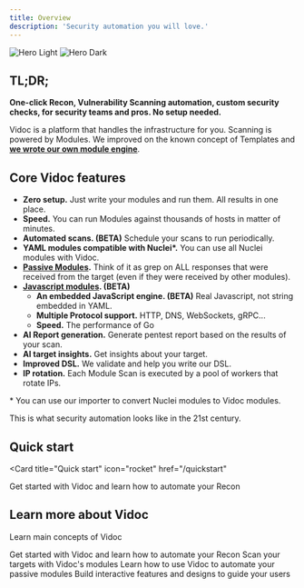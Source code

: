 ```yaml
---
title: Overview
description: 'Security automation you will love.'
---
```


<img
  className="block dark:hidden"
  src="/assets/cover.png"
  alt="Hero Light"
/>
<img
  className="hidden dark:block"
  src="/assets/cover.png"
  alt="Hero Dark"
/>

## TL;DR;

**One-click Recon, Vulnerability Scanning automation, custom security checks, for security teams and pros. No setup needed.**

Vidoc is a platform that handles the infrastructure for you. Scanning is powered by Modules. We improved on the known concept of Templates and **[we wrote our own module engine](/features/module-scan)**.

## Core Vidoc features

- **Zero setup.** Just write your modules and run them. All results in one place.
- **Speed.** You can run Modules against thousands of hosts in matter of minutes.
- **Automated scans. (BETA)** Schedule your scans to run periodically.
- **YAML modules compatible with Nuclei\*.** You can use all Nuclei modules with Vidoc.
- **[Passive Modules](/features/passive-modules).** Think of it as grep on ALL responses that were received from the target (even if they were received by other modules).
- **[Javascript modules](/features/javascript-modules). (BETA)**
    - **An embedded JavaScript engine. (BETA)** Real Javascript, not string embedded in YAML.
    - **Multiple Protocol support.** HTTP, DNS, WebSockets, gRPC...
    - **Speed.** The performance of Go
- **AI Report generation.** Generate pentest report based on the results of your scan.
- **AI target insights.** Get insights about your target.
- **Improved DSL.** We validate and help you write our DSL.
- **IP rotation.** Each Module Scan is executed by a pool of workers that rotate IPs.

\* You can use our importer to convert Nuclei modules to Vidoc modules.

This is what security automation looks like in the 21st century.

## Quick start

<Card
  title="Quick start"
  icon="rocket"
  href="/quickstart"
>
  Get started with Vidoc and learn how to automate your Recon
</Card>

## Learn more about Vidoc

Learn main concepts of Vidoc

<CardGroup cols={2}>
  <Card
    title="Recon"
    icon="palette"
    href="/features/recon"
  >
    Get started with Vidoc and learn how to automate your Recon
  </Card>
  <Card
    title="Module Scans"
    icon="bolt"
    href="/features/module-scan"
  >
    Scan your targets with Vidoc's modules
  </Card>
  <Card
    title="Passive Modules"
    icon="code"
    href="/features/passive-modules"
  >
    Learn how to use Vidoc to automate your passive modules
  </Card>
  <Card
    title="JavaScript Modules"
    icon="code"
    href="/features/javascript-modules"
  >
    Build interactive features and designs to guide your users
  </Card>
</CardGroup>

